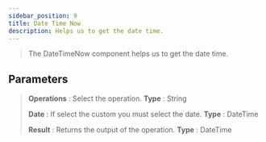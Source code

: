 ---
sidebar_position: 9
title: Date Time Now
description: Helps us to get the date time.
---
> The DateTimeNow component helps us to get the date time.

## Parameters

> **Operations** : Select the operation. **Type** : String
>
> **Date** : If select the custom you must select the date. **Type** : DateTime
>
> **Result** : Returns the output of the operation. **Type** : DateTime